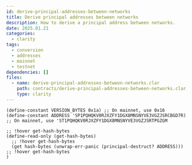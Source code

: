 ```yaml
---
id: derive-principal-addresses-between-networks
title: Derive principal addresses between networks
description: How to derive a principal address between networks.
date: 2025.01.21
categories:
  - clarity
tags:
  - conversion
  - addresses
  - mainnet
  - testnet
dependencies: []
files:
  - name: derive-principal-addresses-between-networks.clar
    path: contracts/derive-principal-addresses-between-networks.clar
    type: clarity
---
```


```clarity
(define-constant VERSION_BYTES 0x1a) ;; On mainnet, use 0x16
(define-constant ADDRESS 'SP1PQHQKV0RJXZFY1DGX8MNSNYVE3VGZJSRCBGD7R) ;; On mainnet, use 'ST1PQHQKV0RJXZFY1DGX8MNSNYVE3VGZJSRTPGZGM

;; !hover get-hash-bytes
(define-read-only (get-hash-bytes)
  ;; !hover get-hash-bytes
  (get hash-bytes (unwrap-err-panic (principal-destruct? ADDRESS)))
;; !hover get-hash-bytes
)
```